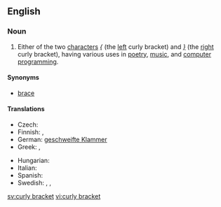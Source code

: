==English==

===Noun===
{{en-noun|sg=[[curly]] [[bracket]]}}

# Either of the two [[character]]s ''[[Appendix:Unsupported_titles#.7B|{]]'' (the [[left]] curly bracket) and ''[[Appendix:Unsupported_titles#.7D|}]]'' (the [[right]] curly bracket), having various uses in [[poetry]], [[music]], and [[computer programming]].

====Synonyms====
* [[brace]]

====Translations====
{{trans-top|character}}
* Czech: {{t-|cs|složená závorka|f}}
* Finnish: {{t-|fi|aaltosulku}}, {{t-|fi|aaltosulkumerkki}}
* German: [[geschweifte Klammer]] {{f}}
* Greek: {{t|el|μύστακας|m|sc=Grek}}, {{t|el|άγκιστρο|n|sc=Grek}}
{{trans-mid}}
* Hungarian: {{t|hu|kapcsos zárójel}}
* Italian: {{t|it|parentesi graffa}}
* Spanish: {{t+|es|llave|f}}
* Swedish: {{t|sv|klammerparentes|c}}, {{t|sv|måsvingeparentes|c}}, {{t|sv|krullparentes|c}}
{{trans-bottom}}

[[sv:curly bracket]]
[[vi:curly bracket]]